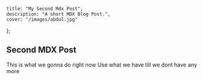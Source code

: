     title: "My Second Mdx Post",
    description: "A short MDX Blog Post.",
    cover: "/images/abdul.jpg"
};

##  Second MDX Post

This is what we gonna do right now 
Use what we have till we dont have any more 


<Figure 
    src="/images/images.jpeg" 
    alt="MotherFuckers Been Doing Good till Tommorrow"
    width={1600}
    height={900} 
/>